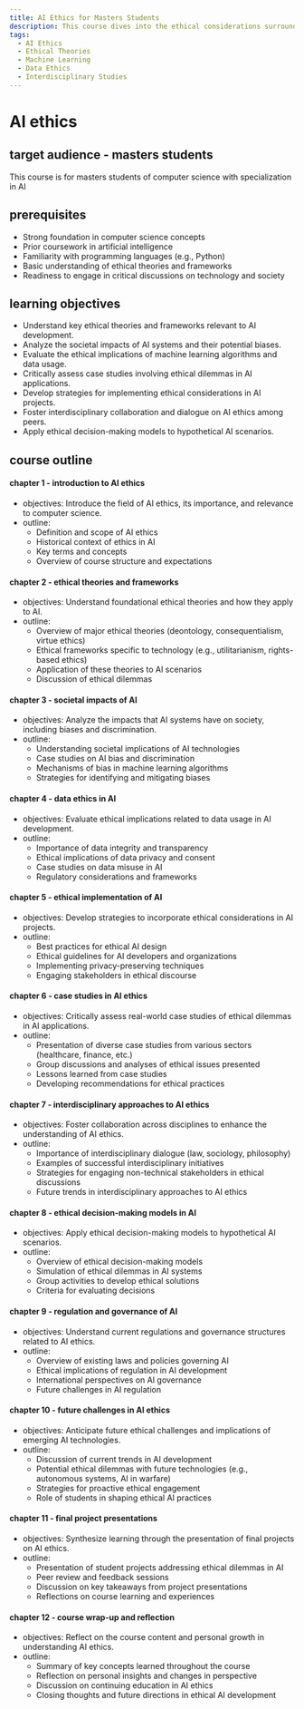 ```yaml
---
title: AI Ethics for Masters Students
description: This course dives into the ethical considerations surrounding AI development, focusing on frameworks, societal impacts, and practical implementations. Designed for masters students in computer science, it encourages critical thinking and interdisciplinary collaboration.
tags:
  - AI Ethics
  - Ethical Theories
  - Machine Learning
  - Data Ethics
  - Interdisciplinary Studies
---
```


# AI ethics

## target audience - masters students
This course is for masters students of computer science with specialization in AI

## prerequisites

- Strong foundation in computer science concepts
- Prior coursework in artificial intelligence
- Familiarity with programming languages (e.g., Python)
- Basic understanding of ethical theories and frameworks
- Readiness to engage in critical discussions on technology and society

## learning objectives
- Understand key ethical theories and frameworks relevant to AI development.
- Analyze the societal impacts of AI systems and their potential biases.
- Evaluate the ethical implications of machine learning algorithms and data usage.
- Critically assess case studies involving ethical dilemmas in AI applications.
- Develop strategies for implementing ethical considerations in AI projects.
- Foster interdisciplinary collaboration and dialogue on AI ethics among peers.
- Apply ethical decision-making models to hypothetical AI scenarios.

## course outline
#### chapter 1 - introduction to AI ethics
- objectives: Introduce the field of AI ethics, its importance, and relevance to computer science.
- outline:
  - Definition and scope of AI ethics
  - Historical context of ethics in AI
  - Key terms and concepts
  - Overview of course structure and expectations

#### chapter 2 - ethical theories and frameworks
- objectives: Understand foundational ethical theories and how they apply to AI.
- outline:
  - Overview of major ethical theories (deontology, consequentialism, virtue ethics)
  - Ethical frameworks specific to technology (e.g., utilitarianism, rights-based ethics)
  - Application of these theories to AI scenarios
  - Discussion of ethical dilemmas

#### chapter 3 - societal impacts of AI
- objectives: Analyze the impacts that AI systems have on society, including biases and discrimination.
- outline:
  - Understanding societal implications of AI technologies
  - Case studies on AI bias and discrimination
  - Mechanisms of bias in machine learning algorithms
  - Strategies for identifying and mitigating biases

#### chapter 4 - data ethics in AI
- objectives: Evaluate ethical implications related to data usage in AI development.
- outline:
  - Importance of data integrity and transparency
  - Ethical implications of data privacy and consent
  - Case studies on data misuse in AI
  - Regulatory considerations and frameworks

#### chapter 5 - ethical implementation of AI
- objectives: Develop strategies to incorporate ethical considerations in AI projects.
- outline:
  - Best practices for ethical AI design
  - Ethical guidelines for AI developers and organizations
  - Implementing privacy-preserving techniques
  - Engaging stakeholders in ethical discourse

#### chapter 6 - case studies in AI ethics
- objectives: Critically assess real-world case studies of ethical dilemmas in AI applications.
- outline:
  - Presentation of diverse case studies from various sectors (healthcare, finance, etc.)
  - Group discussions and analyses of ethical issues presented
  - Lessons learned from case studies
  - Developing recommendations for ethical practices

#### chapter 7 - interdisciplinary approaches to AI ethics
- objectives: Foster collaboration across disciplines to enhance the understanding of AI ethics.
- outline:
  - Importance of interdisciplinary dialogue (law, sociology, philosophy)
  - Examples of successful interdisciplinary initiatives
  - Strategies for engaging non-technical stakeholders in ethical discussions
  - Future trends in interdisciplinary approaches to AI ethics

#### chapter 8 - ethical decision-making models in AI
- objectives: Apply ethical decision-making models to hypothetical AI scenarios.
- outline:
  - Overview of ethical decision-making models
  - Simulation of ethical dilemmas in AI systems
  - Group activities to develop ethical solutions
  - Criteria for evaluating decisions

#### chapter 9 - regulation and governance of AI
- objectives: Understand current regulations and governance structures related to AI ethics.
- outline:
  - Overview of existing laws and policies governing AI
  - Ethical implications of regulation in AI development
  - International perspectives on AI governance
  - Future challenges in AI regulation

#### chapter 10 - future challenges in AI ethics
- objectives: Anticipate future ethical challenges and implications of emerging AI technologies.
- outline:
  - Discussion of current trends in AI development
  - Potential ethical dilemmas with future technologies (e.g., autonomous systems, AI in warfare)
  - Strategies for proactive ethical engagement
  - Role of students in shaping ethical AI practices

#### chapter 11 - final project presentations
- objectives: Synthesize learning through the presentation of final projects on AI ethics.
- outline:
  - Presentation of student projects addressing ethical dilemmas in AI
  - Peer review and feedback sessions
  - Discussion on key takeaways from project presentations
  - Reflections on course learning and experiences

#### chapter 12 - course wrap-up and reflection
- objectives: Reflect on the course content and personal growth in understanding AI ethics.
- outline:
  - Summary of key concepts learned throughout the course
  - Reflection on personal insights and changes in perspective
  - Discussion on continuing education in AI ethics
  - Closing thoughts and future directions in ethical AI development
